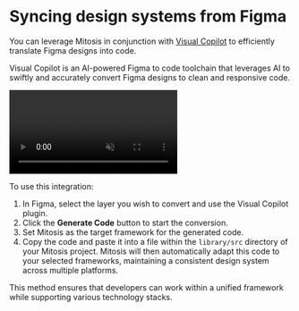 # Syncing design systems from Figma

You can leverage Mitosis in conjunction with [Visual Copilot](https://www.figma.com/community/plugin/747985167520967365/builder-io-ai-powered-figma-to-code-react-vue-tailwind-more) to efficiently translate Figma designs into code.

Visual Copilot is an AI-powered Figma to code toolchain that leverages AI to swiftly and accurately convert Figma designs to clean and responsive code.

<video
  autoplay
  playsInline
  muted
  loop
  src="https://cdn.builder.io/o/assets%2FYJIGb4i01jvw0SRdL5Bt%2F596950c079614977a62a22c620f22fea%2Fcompressed?apiKey=YJIGb4i01jvw0SRdL5Bt&token=596950c079614977a62a22c620f22fea&alt=media&optimized=true"
/>

To use this integration:

1. In Figma, select the layer you wish to convert and use the Visual Copilot plugin.
2. Click the **Generate Code** button to start the conversion.
3. Set Mitosis as the target framework for the generated code.
4. Copy the code and paste it into a file within the `library/src` directory of your Mitosis project. Mitosis will then automatically adapt this code to your selected frameworks, maintaining a consistent design system across multiple platforms.

This method ensures that developers can work within a unified framework while supporting various technology stacks.
